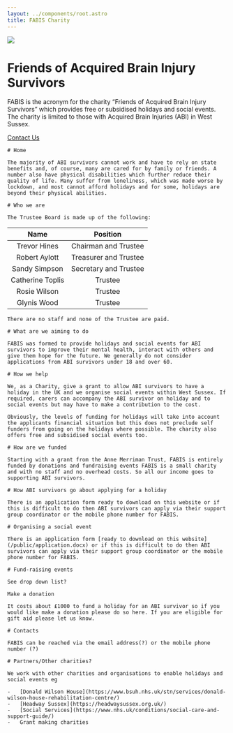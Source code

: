 ```yaml
---
layout: ../components/root.astro
title: FABIS Charity
---
```




<div class="hero mx-auto mb-16 h-5/6 max-w-4xl">
    <div class="hero-content flex-col gap-14 md:flex-row">
        <img src={logo} class="max-w-[15rem] rounded-full shadow-2xl md:max-w-xs" />
        <div>
            <h1 class="text-5xl font-bold">
                Friends of Acquired Brain Injury Survivors
            </h1>
            <p class="py-6">
                FABIS is the acronym for the charity “Friends of Acquired Brain
                Injury Survivors” which provides free or subsidised holidays and
                social events. The charity is limited to those with Acquired Brain
                Injuries (ABI) in West Sussex.
            </p>
            <a href="/contact-us" class="btn-primary btn m-2 flex">
                Contact Us
            </a>
        </div>
    </div>
</div>

<div class='max-w-[75ch] prose prose-h1:scroll-mt-16 prose-h1:text-3xl mx-auto px-8 prose-table:table prose-table:-z-1 prose-table:shadow-2xl text-base-content mb-14'>

    # Home

    The majority of ABI survivors cannot work and have to rely on state benefits and, of course, many are cared for by family or friends. A number also have physical disabilities which further reduce their quality of life. Many suffer from loneliness, which was made worse by lockdown, and most cannot afford holidays and for some, holidays are beyond their physical abilities.

    # Who we are

    The Trustee Board is made up of the following:

|       Name       |       Position        |
| :--------------: | :-------------------: |
|   Trevor Hines   | Chairman and Trustee  |
|  Robert Aylott   | Treasurer and Trustee |
|  Sandy Simpson   | Secretary and Trustee |
| Catherine Toplis |        Trustee        |
|   Rosie Wilson   |        Trustee        |
|   Glynis Wood    |        Trustee        |

    There are no staff and none of the Trustee are paid.

    # What are we aiming to do

    FABIS was formed to provide holidays and social events for ABI survivors to improve their mental health, interact with others and give them hope for the future. We generally do not consider applications from ABI survivors under 18 and over 60.

    # How we help

    We, as a Charity, give a grant to allow ABI survivors to have a holiday in the UK and we organise social events within West Sussex. If required, carers can accompany the ABI survivor on holiday and to social events but may have to make a contribution to the cost.

    Obviously, the levels of funding for holidays will take into account the applicants financial situation but this does not preclude self funders from going on the holidays where possible. The charity also offers free and subsidised social events too.

    # How are we funded

    Starting with a grant from the Anne Merriman Trust, FABIS is entirely funded by donations and fundraising events FABIS is a small charity and with no staff and no overhead costs. So all our income goes to supporting ABI survivors.

    # How ABI survivors go about applying for a holiday

    There is an application form ready to download on this website or if this is difficult to do then ABI survivors can apply via their support group coordinator or the mobile phone number for FABIS.

    # Organising a social event

    There is an application form [ready to download on this website](/public/application.docx) or if this is difficult to do then ABI survivors can apply via their support group coordinator or the mobile phone number for FABIS.

    # Fund-raising events

    See drop down list?

    Make a donation

    It costs about £1000 to fund a holiday for an ABI survivor so if you would like make a donation please do so here. If you are eligible for gift aid please let us know.

    # Contacts

    FABIS can be reached via the email address(?) or the mobile phone number (?)

    # Partners/Other charities?

    We work with other charities and organisations to enable holidays and social events eg

    -   [Donald Wilson House](https://www.bsuh.nhs.uk/stn/services/donald-wilson-house-rehabilitation-centre/)
    -   [Headway Sussex](https://headwaysussex.org.uk/)
    -   [Social Services](https://www.nhs.uk/conditions/social-care-and-support-guide/)
    -   Grant making charities

</div>
